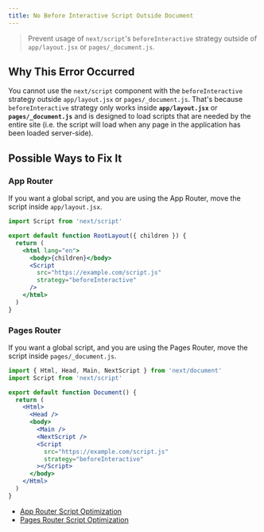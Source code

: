 ```yaml
---
title: No Before Interactive Script Outside Document
---
```


> Prevent usage of `next/script`'s `beforeInteractive` strategy outside of `app/layout.jsx` or `pages/_document.js`.

## Why This Error Occurred

You cannot use the `next/script` component with the `beforeInteractive` strategy outside `app/layout.jsx` or `pages/_document.js`. That's because `beforeInteractive` strategy only works inside **`app/layout.jsx`** or **`pages/_document.js`** and is designed to load scripts that are needed by the entire site (i.e. the script will load when any page in the application has been loaded server-side).

## Possible Ways to Fix It

### App Router

If you want a global script, and you are using the App Router, move the script inside `app/layout.jsx`.

```jsx filename="app/layout.jsx"
import Script from 'next/script'

export default function RootLayout({ children }) {
  return (
    <html lang="en">
      <body>{children}</body>
      <Script
        src="https://example.com/script.js"
        strategy="beforeInteractive"
      />
    </html>
  )
}
```

### Pages Router

If you want a global script, and you are using the Pages Router, move the script inside `pages/_document.js`.

```jsx filename="pages/_document.js"
import { Html, Head, Main, NextScript } from 'next/document'
import Script from 'next/script'

export default function Document() {
  return (
    <Html>
      <Head />
      <body>
        <Main />
        <NextScript />
        <Script
          src="https://example.com/script.js"
          strategy="beforeInteractive"
        ></Script>
      </body>
    </Html>
  )
}
```

- [App Router Script Optimization](/docs/app/building-your-application/optimizing/scripts)
- [Pages Router Script Optimization](/docs/pages/building-your-application/optimizing/scripts)
